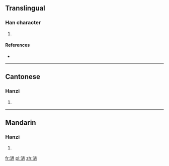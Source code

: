 ==Translingual==

===Han character===
{{Han char|rn=85|rad=水|as=13|sn=16|four=37132|canj=EYBB,XEYBB}}

# {{defn|Han|sort=水13}}

====References====
* {{Han ref|kx=0654.220|dkj=18443|dj=1065.010|hdz=31724.070|uh=6FC4|ud=28612|bh=E9F1|bd=59889}}

----

==Cantonese==

===Hanzi===
{{yue-hanzi|jyut=|y=go}}

# {{defn|lang=yue|sort=水13}}

----

==Mandarin==

===Hanzi===
{{cmn-hanzi|pin=[[guō]] ([[guo1]])|wg=kuo<sup>1</sup>}}

# {{defn|lang=cmn|sort=水13}}

[[fr:濄]]
[[pl:濄]]
[[zh:濄]]